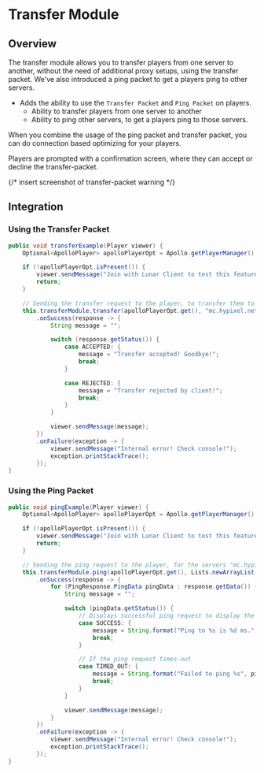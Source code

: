 
# Transfer Module

## Overview

The transfer module allows you to transfer players from one server to another, without the need of additional proxy setups, using the transfer packet. We've also introduced a ping packet to get a players ping to other servers.

- Adds the ability to use the `Transfer Packet` and `Ping Packet` on players.
  - Ability to transfer players from one server to another
  - Ability to ping other servers, to get a players ping to those servers.

When you combine the usage of the ping packet and transfer packet, you can do connection based optimizing for your players.

<Callout type="warning">
  Players are prompted with a confirmation screen, where they can accept or decline the transfer-packet.
</Callout>

{/* insert screenshot of transfer-packet warning */}

## Integration

### Using the Transfer Packet

```java
public void transferExample(Player viewer) {
    Optional<ApolloPlayer> apolloPlayerOpt = Apollo.getPlayerManager().getPlayer(viewer.getUniqueId());

    if (!apolloPlayerOpt.isPresent()) {
        viewer.sendMessage("Join with Lunar Client to test this feature!");
        return;
    }

    // Sending the transfer request to the player, to transfer them to "mc.hypixel.net"
    this.transferModule.transfer(apolloPlayerOpt.get(), "mc.hypixel.net")
        .onSuccess(response -> {
            String message = "";

            switch (response.getStatus()) {
                case ACCEPTED: {
                    message = "Transfer accepted! Goodbye!";
                    break;
                }

                case REJECTED: {
                    message = "Transfer rejected by client!";
                    break;
                }
            }

            viewer.sendMessage(message);
        })
        .onFailure(exception -> {
            viewer.sendMessage("Internal error! Check console!");
            exception.printStackTrace();
        });
}
```

### Using the Ping Packet

```java
public void pingExample(Player viewer) {
    Optional<ApolloPlayer> apolloPlayerOpt = Apollo.getPlayerManager().getPlayer(viewer.getUniqueId());

    if (!apolloPlayerOpt.isPresent()) {
        viewer.sendMessage("Join with Lunar Client to test this feature!");
        return;
    }

    // Sending the ping request to the player, for the servers "mc.hypixel.net" & "minehut.com".
    this.transferModule.ping(apolloPlayerOpt.get(), Lists.newArrayList("mc.hypixel.net", "minehut.com"))
        .onSuccess(response -> {
            for (PingResponse.PingData pingData : response.getData()) {
                String message = "";

                switch (pingData.getStatus()) {
                    // Displays successful ping request to display the server IP and the players ping to that server.
                    case SUCCESS: {
                        message = String.format("Ping to %s is %d ms.", pingData.getServerIp(), pingData.getPingMillis());
                        break;
                    }

                    // If the ping request times-out
                    case TIMED_OUT: {
                        message = String.format("Failed to ping %s", pingData.getServerIp());
                        break;
                    }
                }

                viewer.sendMessage(message);
            }
        })
        .onFailure(exception -> {
            viewer.sendMessage("Internal error! Check console!");
            exception.printStackTrace();
        });
}
```

